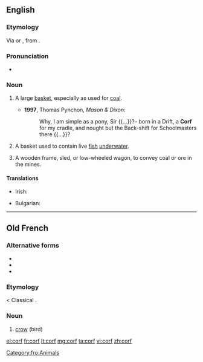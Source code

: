 ==English==

===Etymology===
Via {{etyl|gml|en}} {{term|korf|lang=gml}} or {{etyl|dum|en}} {{term|korf|lang=dum}}, from {{etyl|la|en}} {{term|corbis||basket|lang=la}}.

===Pronunciation===
* {{IPA|/kɔːf/}}

===Noun===
{{en-noun|corves|pl2={{qualifier|obsolete}} '''[[corfes]]'''}}

# {{context|mining|lang=en}} A large [[basket]], especially as used for [[coal]].
#* '''1997''', Thomas Pynchon, ''Mason & Dixon'':
#*: Why, I am simple as a pony, Sir {{...}}?– born in a Drift, a '''Corf''' for my cradle, and nought but the Back-shift for Schoolmasters there {{...}}?
# A basket used to contain live [[fish]] [[underwater]].
# {{context|mining|lang=en}} A wooden frame, sled, or low-wheeled wagon, to convey coal or ore in the mines.

====Translations====
{{trans-top|a large basket, especially as used for coal}}
* Irish: {{t-|ga|féan guail|m}}
{{trans-mid}}
{{trans-bottom}}

{{trans-top|a basket used to contain live fish underwater}}
* Bulgarian: {{t+|bg|кошница|f|tr=kóshnitsa|sc=Cyrl}}
{{trans-mid}}
{{trans-bottom}}

----

==Old French==

===Alternative forms===
* {{l|fro|corb}}
* {{l|fro|corp}}
* {{l|fro|crop}}

===Etymology===
{{etyl|VL.|fro}} {{recons|corbus|lang=la}} < Classical {{etyl|la|fro}} {{term|corvus|lang=la}}.

===Noun===
{{fro-noun|m|cors|cors}}

# [[crow]] (bird)

[[Category:fro:Animals]]

[[el:corf]]
[[fr:corf]]
[[lt:corf]]
[[mg:corf]]
[[ta:corf]]
[[vi:corf]]
[[zh:corf]]